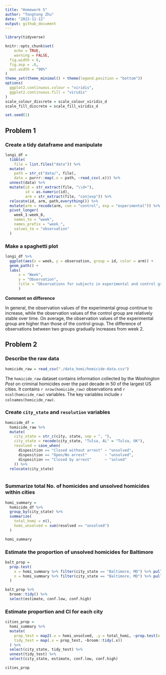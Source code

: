 ```yaml
---
title: "Homework 5"
author: "Tongtong Zhu"
date: "2022-11-12"
output: github_document
---
```


```r
library(tidyverse)

knitr::opts_chunk$set(
	echo = TRUE,
	warning = FALSE,
  fig.width = 6,
  fig.asp = .6,
  out.width = "90%"
)
theme_set(theme_minimal() + theme(legend.position = "bottom"))
options(
  ggplot2.continuous.colour = "viridis",
  ggplot2.continuous.fill = "viridis"
)
scale_colour_discrete = scale_colour_viridis_d
scale_fill_discrete = scale_fill_viridis_d

set.seed(1)
```


## Problem 1

### Create a tidy dataframe and manipulate

```r
longi_df =
  tibble(
    file = list.files("data")) %>% 
  mutate(
    path = str_c("data/", file),
    data = purrr::map(.x = path, ~read_csv(.x))) %>% 
  unnest(data) %>% 
  mutate(id = str_extract(file, "\\d+"),
         id = as.numeric(id),
         arm = str_extract(file, "con|exp")) %>% 
  relocate(id, arm, path,everything()) %>% 
  mutate(arm = recode(arm, con = "control", exp = "experimental")) %>% 
  pivot_longer(
    week_1:week_8,
    names_to = "week",
    names_prefix = "week_",
    values_to = "observation"
  )
```

### Make a spaghetti plot

```r
longi_df %>% 
  ggplot(aes(x = week, y = observation, group = id, color = arm)) +
  geom_path() +
  labs(
      x = "Week",
      y = "Observation",
      title = "Observations for subjects in experimental and control groups for each week"
      )
```

**Comment on difference**

In general, the observation values of the experimental group continue to increase, while the observation values of the control group are relatively stable over time. On average, the observation values of the experimental group are higher than those of the control group. The difference of observations between two groups gradually increases from week 2.

## Problem 2

### Describe the raw data

```r
homicide_raw = read_csv("./data_homi/homicide-data.csv")
```

The `homicide_raw` dataset contains information collected by the *Washington Post* on criminal homicides over the past decade in 50 of the largest US cities. It contains `r nrow(homicide_raw)` observations and `r ncol(homicide_raw)` variables. The key variables include `r colnames(homicide_raw)`.

### Create `city_state` and `resolution` variables 

```r
homicide_df =
  homicide_raw %>% 
  mutate(
    city_state = str_c(city, state, sep = ", "),
    city_state = recode(city_state, "Tulsa, AL" = "Tulsa, OK"),
    resolved = case_when(
      disposition == "Closed without arrest" ~ "unsolved",
      disposition == "Open/No arrest"        ~ "unsolved",
      disposition == "Closed by arrest"      ~ "solved"
    )) %>% 
  relocate(city_state)
      
```

### Summarize total No. of homicides and unsolved homicides within cities

```r
homi_summary =
  homicide_df %>% 
  group_by(city_state) %>% 
  summarize(
    total_homi = n(),
    homi_unsolved = sum(resolved == "unsolved")
  )

homi_summary
```

### Estimate the proportion of unsolved homicides for Baltimore

```r
balt_prop = 
  prop.test(
    x = homi_summary %>% filter(city_state == "Baltimore, MD") %>% pull(homi_unsolved),
    n = homi_summary %>% filter(city_state == "Baltimore, MD") %>% pull(total_homi)
  )  

balt_prop %>% 
  broom::tidy() %>% 
  select(estimate, conf.low, conf.high)
```

### Estimate proportion and CI for each city

```r
cities_prop = 
  homi_summary %>%
  mutate(
    prop_test = map2(.x = homi_unsolved, .y = total_homi, ~prop.test(x = .x, n = .y)),
    tidy_test = map(.x = prop_test, ~broom::tidy(.x))
  ) %>% 
  select(city_state, tidy_test) %>% 
  unnest(tidy_test) %>% 
  select(city_state, estimate, conf.low, conf.high)

cities_prop
  
```